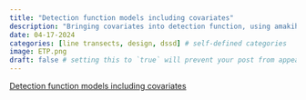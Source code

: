 ```yaml
---
title: "Detection function models including covariates"
description: "Bringing covariates into detection function, using amakihi data from Marques et al. (2007)."
date: 04-17-2024
categories: [line transects, design, dssd] # self-defined categories
image: ETP.png
draft: false # setting this to `true` will prevent your post from appearing on your listing page until you're ready!
---
```


[Detection function models including covariates](https://distancedevelopment.github.io/Distance/articles/covariates-distill.html)